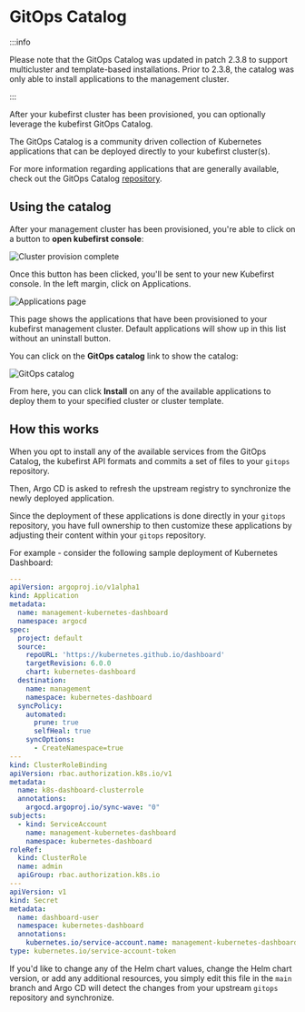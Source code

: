 # GitOps Catalog

:::info

Please note that the GitOps Catalog was updated in patch 2.3.8 to support multicluster and template-based installations. Prior to 2.3.8, the catalog was only able to install applications to the management cluster.

:::

After your kubefirst cluster has been provisioned, you can optionally leverage the kubefirst GitOps Catalog.

The GitOps Catalog is a community driven collection of Kubernetes applications that can be deployed directly to your kubefirst cluster(s).

For more information regarding applications that are generally available, check out the GitOps Catalog [repository](https://github.com/kubefirst/gitops-catalog).

## Using the catalog

After your management cluster has been provisioned, you're able to click on a button to **open kubefirst console**:

![Cluster provision complete](../img/common/catalog/button.png)

Once this button has been clicked, you'll be sent to your new Kubefirst console. In the left margin, click on Applications.

![Applications page](../img/common/catalog/page.png)

This page shows the applications that have been provisioned to your kubefirst management cluster. Default applications will show up in this list without an uninstall button.

You can click on the **GitOps catalog** link to show the catalog:

![GitOps catalog](../img/common/catalog/services.png)

From here, you can click **Install** on any of the available applications to deploy them to your specified cluster or cluster template. 

## How this works

When you opt to install any of the available services from the GitOps Catalog, the kubefirst API formats and commits a set of files to your `gitops` repository.

Then, Argo CD is asked to refresh the upstream registry to synchronize the newly deployed application.

Since the deployment of these applications is done directly in your `gitops` repository, you have full ownership to then customize these applications by adjusting their content within your `gitops` repository.

For example - consider the following sample deployment of Kubernetes Dashboard:

```yaml
---
apiVersion: argoproj.io/v1alpha1
kind: Application
metadata:
  name: management-kubernetes-dashboard
  namespace: argocd
spec:
  project: default
  source:
    repoURL: 'https://kubernetes.github.io/dashboard'
    targetRevision: 6.0.0
    chart: kubernetes-dashboard
  destination:
    name: management
    namespace: kubernetes-dashboard
  syncPolicy:
    automated:
      prune: true
      selfHeal: true
    syncOptions:
      - CreateNamespace=true
---
kind: ClusterRoleBinding
apiVersion: rbac.authorization.k8s.io/v1
metadata:
  name: k8s-dashboard-clusterrole
  annotations:
    argocd.argoproj.io/sync-wave: "0"
subjects:
  - kind: ServiceAccount
    name: management-kubernetes-dashboard
    namespace: kubernetes-dashboard
roleRef:
  kind: ClusterRole
  name: admin
  apiGroup: rbac.authorization.k8s.io
---
apiVersion: v1
kind: Secret
metadata:
  name: dashboard-user
  namespace: kubernetes-dashboard
  annotations:
    kubernetes.io/service-account.name: management-kubernetes-dashboard
type: kubernetes.io/service-account-token
```

If you'd like to change any of the Helm chart values, change the Helm chart version, or add any additional resources, you simply edit this file in the `main` branch and Argo CD will detect the changes from your upstream `gitops` repository and synchronize.
